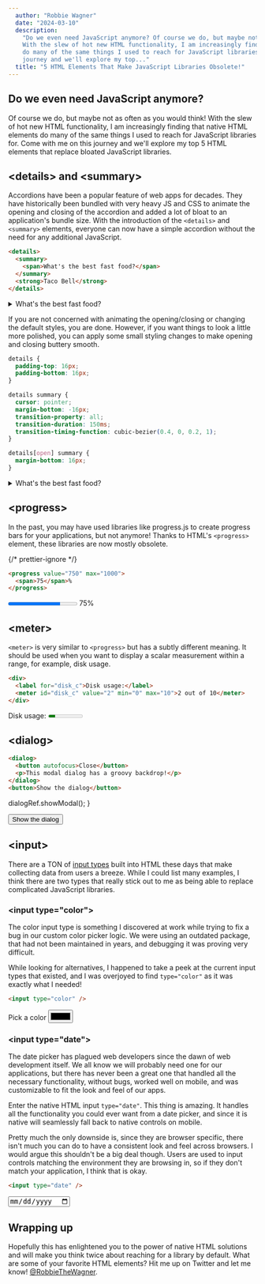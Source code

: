 ```yaml
---
  author: "Robbie Wagner"
  date: "2024-03-10"
  description:
    "Do we even need JavaScript anymore? Of course we do, but maybe not as often as you would think! 
    With the slew of hot new HTML functionality, I am increasingly finding that native HTML elements 
    do many of the same things I used to reach for JavaScript libraries for. Come with me on this 
    journey and we'll explore my top..."
  title: "5 HTML Elements That Make JavaScript Libraries Obsolete!"
---
```






## Do we even need JavaScript anymore?

Of course we do, but maybe not as often as you would think! With the slew of hot
new HTML functionality, I am increasingly finding that native HTML elements do
many of the same things I used to reach for JavaScript libraries for. Come with
me on this journey and we'll explore my top 5 HTML elements that replace bloated
JavaScript libraries.

## &lt;details&gt; and &lt;summary&gt;

Accordions have been a popular feature of web apps for decades. They have
historically been bundled with very heavy JS and CSS to animate the opening and
closing of the accordion and added a lot of bloat to an application's bundle
size. With the introduction of the `<details>` and `<summary>` elements,
everyone can now have a simple accordion without the need for any additional
JavaScript.

```html accordion.html
<details>
  <summary>
    <span>What's the best fast food?</span>
  </summary>
  <strong>Taco Bell</strong>
</details>
```

<details>
  <summary>
    <span>What's the best fast food?</span>
  </summary>
  <strong>Taco Bell</strong>
</details>

If you are not concerned with animating the opening/closing or changing the
default styles, you are done. However, if you want things to look a little more
polished, you can apply some small styling changes to make opening and closing
buttery smooth.

```css smooth-accordion.css
details {
  padding-top: 16px;
  padding-bottom: 16px;
}

details summary {
  cursor: pointer;
  margin-bottom: -16px;
  transition-property: all;
  transition-duration: 150ms;
  transition-timing-function: cubic-bezier(0.4, 0, 0.2, 1);
}

details[open] summary {
  margin-bottom: 16px;
}
```

<details className="group py-4">
  <summary className="-mb-4 cursor-pointer transition-all group-open:mb-4">
    <span>What's the best fast food?</span>
  </summary>
  <strong>Taco Bell</strong>
</details>

## &lt;progress&gt;

In the past, you may have used libraries like progress.js to create progress
bars for your applications, but not anymore! Thanks to HTML's `<progress>`
element, these libraries are now mostly obsolete.

{/* prettier-ignore */}
```html progress.html
<progress value="750" max="1000">
  <span>75</span>%
</progress>
```

<div className="flex items-center">
  <progress
    className="progress-unfilled:bg-[#F2F2F2] progress-filled:bg-cyan-700"
    value="750"
    max="1000"
  >
    <span>75</span>%
  </progress>
  <span className="ml-2">75</span>%
</div>

## &lt;meter&gt;

`<meter>` is very similar to `<progress>` but has a subtly different meaning. It
should be used when you want to display a scalar measurement within a range, for
example, disk usage.

```html meter.html
<div>
  <label for="disk_c">Disk usage:</label>
  <meter id="disk_c" value="2" min="0" max="10">2 out of 10</meter>
</div>
```

<div>
  <label htmlFor="disk_c">Disk usage:</label>
  <meter className="ml-2" id="disk_c" value="2" min="0" max="10">
    2 out of 10
  </meter>
</div>

## &lt;dialog&gt;

```html modal-dialog.html
<dialog>
  <button autofocus>Close</button>
  <p>This modal dialog has a groovy backdrop!</p>
</dialog>
<button>Show the dialog</button>
```


  dialogRef.showModal();
}

<dialog ref={dialogRef}>
  <button autoFocus>Close</button>
  <p>This modal dialog has a groovy backdrop!</p>
</dialog>
<button onClick={showModal}>Show the dialog</button>

## &lt;input&gt;

There are a TON of
[input types](https://developer.mozilla.org/en-US/docs/Web/HTML/Element/input)
built into HTML these days that make collecting data from users a breeze. While
I could list many examples, I think there are two types that really stick out to
me as being able to replace complicated JavaScript libraries.

### &lt;input type="color"&gt;

The color input type is something I discovered at work while trying to fix a bug
in our custom color picker logic. We were using an outdated package, that had
not been maintained in years, and debugging it was proving very difficult.

While looking for alternatives, I happened to take a peek at the current input
types that existed, and I was overjoyed to find `type="color"` as it was exactly
what I needed!

```html color-input.html
<input type="color" />
```

<label className="flex items-center">
  Pick a color
  <input className="ml-2" type="color" />
</label>

### &lt;input type="date"&gt;

The date picker has plagued web developers since the dawn of web development
itself. We all know we will probably need one for our applications, but there
has never been a great one that handled all the necessary functionality, without
bugs, worked well on mobile, and was customizable to fit the look and feel of
our apps.

Enter the native HTML input `type="date"`. This thing is amazing. It handles all
the functionality you could ever want from a date picker, and since it is native
will seamlessly fall back to native controls on mobile.

Pretty much the only downside is, since they are browser specific, there isn't
much you can do to have a consistent look and feel across browsers. I would
argue this shouldn't be a big deal though. Users are used to input controls
matching the environment they are browsing in, so if they don't match your
application, I think that is okay.

```html date-input.html
<input type="date" />
```

<input type="date" />

## Wrapping up

Hopefully this has enlightened you to the power of native HTML solutions and
will make you think twice about reaching for a library by default. What are some
of your favorite HTML elements? Hit me up on Twitter and let me know!
[@RobbieTheWagner](https://twitter.com/RobbieTheWagner).
